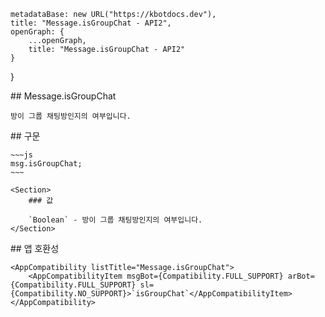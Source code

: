 
    metadataBase: new URL("https://kbotdocs.dev"),
    title: "Message.isGroupChat - API2",
    openGraph: {
        ...openGraph,
        title: "Message.isGroupChat - API2"
    }
}

<Section>
    ## Message.isGroupChat

    방이 그룹 채팅방인지의 여부입니다.
</Section>
<Section>
    ## 구문

    ~~~js
    msg.isGroupChat;
    ~~~

    <Section>
        ### 값

        `Boolean` - 방이 그룹 채팅방인지의 여부입니다.
    </Section>
</Section>
<Section>
    ## 앱 호환성

    <AppCompatibility listTitle="Message.isGroupChat">
        <AppCompatibilityItem msgBot={Compatibility.FULL_SUPPORT} arBot={Compatibility.FULL_SUPPORT} sl={Compatibility.NO_SUPPORT}>`isGroupChat`</AppCompatibilityItem>
    </AppCompatibility>
</Section>